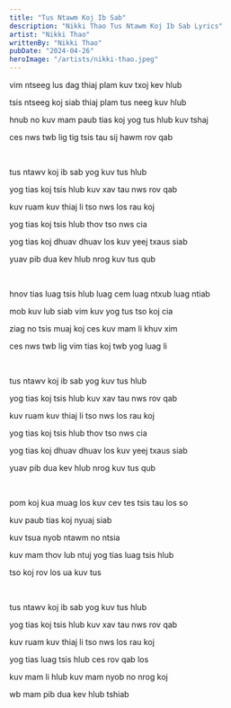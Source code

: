 ```yaml
---
title: "Tus Ntawm Koj Ib Sab"
description: "Nikki Thao Tus Ntawm Koj Ib Sab Lyrics"
artist: "Nikki Thao"
writtenBy: "Nikki Thao"
pubDate: "2024-04-26"
heroImage: "/artists/nikki-thao.jpeg"
---
```


vim ntseeg lus dag thiaj plam kuv txoj kev hlub

tsis ntseeg koj siab thiaj plam tus neeg kuv hlub

hnub no kuv mam paub tias koj yog tus hlub kuv tshaj

ces nws twb lig tig tsis tau sij hawm rov qab

<br />

tus ntawv koj ib sab yog kuv tus hlub

yog tias koj tsis hlub kuv xav tau nws rov qab

kuv ruam kuv thiaj li tso nws los rau koj

yog tias koj tsis hlub thov tso nws cia

yog tias koj dhuav dhuav los kuv yeej txaus siab

yuav pib dua kev hlub nrog kuv tus qub

<br />

hnov tias luag tsis hlub luag cem luag ntxub luag ntiab

mob kuv lub siab vim kuv yog tus tso koj cia

ziag no tsis muaj koj ces kuv mam li khuv xim

ces nws twb lig vim tias koj twb yog luag li

<br />

tus ntawv koj ib sab yog kuv tus hlub

yog tias koj tsis hlub kuv xav tau nws rov qab

kuv ruam kuv thiaj li tso nws los rau koj

yog tias koj tsis hlub thov tso nws cia

yog tias koj dhuav dhuav los kuv yeej txaus siab

yuav pib dua kev hlub nrog kuv tus qub

<br />

pom koj kua muag los kuv cev tes tsis tau los so

kuv paub tias koj nyuaj siab

kuv tsua nyob ntawm no ntsia

kuv mam thov lub ntuj yog tias luag tsis hlub

tso koj rov los ua kuv tus

<br />

tus ntawv koj ib sab yog kuv tus hlub

yog tias koj tsis hlub kuv xav tau nws rov qab

kuv ruam kuv thiaj li tso nws los rau koj

yog tias luag tsis hlub ces rov qab los

kuv mam li hlub kuv mam nyob no nrog koj

wb mam pib dua kev hlub tshiab
